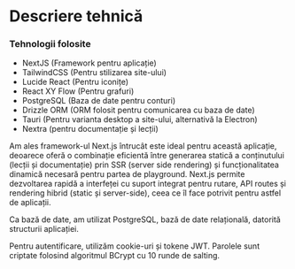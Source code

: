 # Descriere tehnică

### Tehnologii folosite

- NextJS (Framework pentru aplicație)
- TailwindCSS (Pentru stilizarea site-ului)
- Lucide React (Pentru iconițe)
- React XY Flow (Pentru grafuri)
- PostgreSQL (Baza de date pentru conturi)
- Drizzle ORM (ORM folosit pentru comunicarea cu baza de date)
- Tauri (Pentru varianta desktop a site-ului, alternativă la Electron)
- Nextra (pentru documentație și lecții)

Am ales framework-ul Next.js întrucât este ideal pentru această aplicație, deoarece oferă o combinație eficientă între generarea statică a conținutului (lecții și documentație) prin SSR (server side rendering) și funcționalitatea dinamică necesară pentru partea de playground. Next.js permite dezvoltarea rapidă a interfeței cu suport integrat pentru rutare, API routes și rendering hibrid (static și server-side), ceea ce îl face potrivit pentru astfel de aplicații.

Ca bază de date, am utilizat PostgreSQL, bază de date relațională, datorită structurii aplicației.

Pentru autentificare, utilizăm cookie-uri și tokene JWT. Parolele sunt criptate folosind algoritmul BCrypt cu 10 runde de salting.